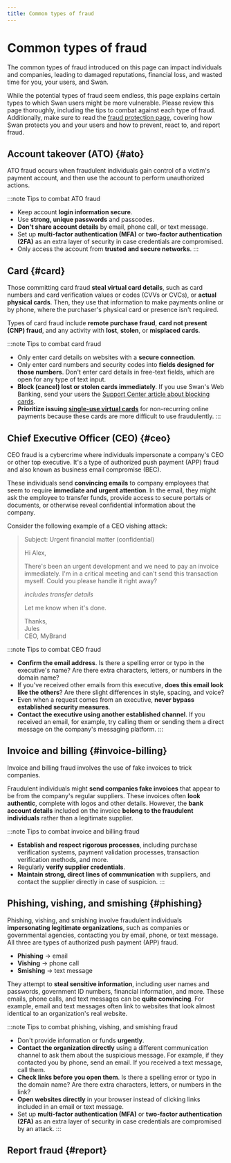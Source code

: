 ```yaml
---
title: Common types of fraud
---
```


# Common types of fraud

The common types of fraud introduced on this page can impact individuals and companies, leading to damaged reputations, financial loss, and wasted time for you, your users, and Swan.

While the potential types of fraud seem endless, this page explains certain types to which Swan users might be more vulnerable.
Please review this page thoroughly, including the tips to combat against each type of fraud.
Additionally, make sure to read the [fraud protection page](./index.mdx), covering how Swan protects you and your users and how to prevent, react to, and report fraud.


<TrustCenter />

## Account takeover (ATO) {#ato}

ATO fraud occurs when fraudulent individuals gain control of a victim's payment account, and then use the account to perform unauthorized actions.

:::note Tips to combat ATO fraud
- Keep account **login information secure**.
- Use **strong, unique passwords** and passcodes.
- **Don't share account details** by email, phone call, or text message.
- Set up **multi-factor authentication (MFA)** or **two-factor authentication (2FA)** as an extra layer of security in case credentials are compromised.
- Only access the account from **trusted and secure networks**.
:::

## Card {#card}

Those committing card fraud **steal virtual card details**, such as card numbers and card verification values or codes (CVVs or CVCs), or **actual physical cards**.
Then, they use that information to make payments online or by phone, where the purchaser's physical card or presence isn't required.

Types of card fraud include **remote purchase fraud**, **card not present (CNP) fraud**, and any activity with **lost**, **stolen**, or **misplaced cards**.

:::note Tips to combat card fraud
- Only enter card details on websites with a **secure connection**.
- Only enter card numbers and security codes into **fields designed for those numbers**. Don't enter card details in free-text fields, which are open for any type of text input.
- **Block (cancel) lost or stolen cards immediately**. If you use Swan's Web Banking, send your users the [Support Center article about blocking cards](https://support.swan.io/hc/en-150/articles/18538920070045-Blocking-your-card).
- **Prioritize issuing [single-use virtual cards](../../../topics/cards/virtual/index.mdx#suv)** for non-recurring online payments because these cards are more difficult to use fraudulently.
:::

## Chief Executive Officer (CEO) {#ceo}

CEO fraud is a cybercrime where individuals impersonate a company's CEO or other top executive.
It's a type of authorized push payment (APP) fraud and also known as business email compromise (BEC).

These individuals send **convincing emails** to company employees that seem to require **immediate and urgent attention**.
In the email, they might ask the employee to transfer funds, provide access to secure portals or documents, or otherwise reveal confidential information about the company.

Consider the following example of a CEO vishing attack:

> Subject: Urgent financial matter (confidential)
>
> Hi Alex,
>
> There's been an urgent development and we need to pay an invoice immediately.
> I'm in a critical meeting and can't send this transaction myself.
> Could you please handle it right away?
>
> *includes transfer details*
>
> Let me know when it's done.
>
> Thanks,<br />
> Jules<br />
> CEO, MyBrand

:::note Tips to combat CEO fraud
- **Confirm the email address**. Is there a spelling error or typo in the executive's name? Are there extra characters, letters, or numbers in the domain name?
- If you've received other emails from this executive, **does this email look like the others**? Are there slight differences in style, spacing, and voice?
- Even when a request comes from an executive, **never bypass established security measures**.
- **Contact the executive using another established channel**. If you received an email, for example, try calling them or sending them a direct message on the company's messaging platform.
:::

## Invoice and billing {#invoice-billing}

Invoice and billing fraud involves the use of fake invoices to trick companies.

Fraudulent individuals might **send companies fake invoices** that appear to be from the company's regular suppliers.
These invoices often **look authentic**, complete with logos and other details.
However, the **bank account details** included on the invoice **belong to the fraudulent individuals** rather than a legitimate supplier.

:::note Tips to combat invoice and billing fraud
- **Establish and respect rigorous processes**, including purchase verification systems, payment validation processes, transaction verification methods, and more.
- Regularly **verify supplier credentials**.
- **Maintain strong, direct lines of communication** with suppliers, and contact the supplier directly in case of suspicion.
:::

## Phishing, vishing, and smishing {#phishing}

Phishing, vishing, and smishing involve fraudulent individuals **impersonating legitimate organizations**, such as companies or governmental agencies, contacting you by email, phone, or text message.
All three are types of authorized push payment (APP) fraud.

- **Phishing** → email
- **Vishing** → phone call
- **Smishing** → text message

They attempt to **steal sensitive information**, including user names and passwords, government ID numbers, financial information, and more.
These emails, phone calls, and text messages can be **quite convincing**.
For example, email and text messages often link to websites that look almost identical to an organization's real website.

:::note Tips to combat phishing, vishing, and smishing fraud
- Don't provide information or funds **urgently**.
- **Contact the organization directly** using a different communication channel to ask them about the suspicious message. For example, if they contacted you by phone, send an email. If you received a text message, call them.
- **Check links before you open them**. Is there a spelling error or typo in the domain name? Are there extra characters, letters, or numbers in the link?
- **Open websites directly** in your browser instead of clicking links included in an email or text message.
- Set up **multi-factor authentication (MFA)** or **two-factor authentication (2FA)** as an extra layer of security in case credentials are compromised by an attack.
:::

## Report fraud {#report}


<ReportFraud />